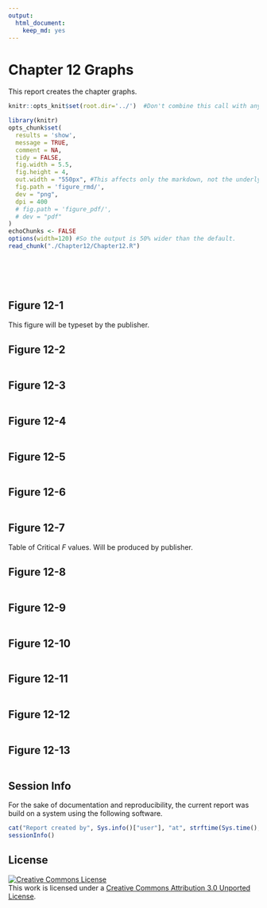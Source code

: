 ```yaml
---
output:
  html_document:
    keep_md: yes
---
```

Chapter 12 Graphs
=================================================
This report creates the chapter graphs.

<!--  Set the working directory to the repository's base directory; this assumes the report is nested inside of only one directory.-->
```r
knitr::opts_knit$set(root.dir='../')  #Don't combine this call with any other chunk -especially one that uses file paths.
```

<!-- Set the report-wide options, and point to the external code file. -->
```r
library(knitr)
opts_chunk$set(
  results = 'show', 
  message = TRUE,
  comment = NA, 
  tidy = FALSE,
  fig.width = 5.5, 
  fig.height = 4, 
  out.width = "550px", #This affects only the markdown, not the underlying png file.  The height will be scaled appropriately.
  fig.path = 'figure_rmd/',     
  dev = "png",
  dpi = 400
  # fig.path = 'figure_pdf/',     
  # dev = "pdf"
)
echoChunks <- FALSE
options(width=120) #So the output is 50% wider than the default.
read_chunk("./Chapter12/Chapter12.R") 
```
<!-- Load the packages.  Suppress the output when loading packages. --> 
```r
```

<!-- Load any Global functions and variables declared in the R file.  Suppress the output. --> 
```r
```

<!-- Declare any global functions specific to a Rmd output.  Suppress the output. --> 
```r
```

<!-- Load the datasets. -->
```r
```

<!-- Tweak the datasets. -->
```r
```

## Figure 12-1
This figure will be typeset by the publisher.

## Figure 12-2

```r
```

## Figure 12-3

```r
```

## Figure 12-4

```r
```

## Figure 12-5
```r
```

## Figure 12-6
```r
```

## Figure 12-7
Table of Critical *F* values.  Will be produced by publisher.

## Figure 12-8
```r
```

## Figure 12-9
```r
```

## Figure 12-10
```r
```

## Figure 12-11
```r
```

## Figure 12-12
```r
```

## Figure 12-13
```r
```

## Session Info
For the sake of documentation and reproducibility, the current report was build on a system using the following software.

```r
cat("Report created by", Sys.info()["user"], "at", strftime(Sys.time(), "%Y-%m-%d, %H:%M %z"))
sessionInfo()
```

## License

<a rel="license" href="http://creativecommons.org/licenses/by/3.0/"><img alt="Creative Commons License" style="border-width:0" src="http://i.creativecommons.org/l/by/3.0/88x31.png" /></a><br />This work is licensed under a <a rel="license" href="http://creativecommons.org/licenses/by/3.0/">Creative Commons Attribution 3.0 Unported License</a>.
